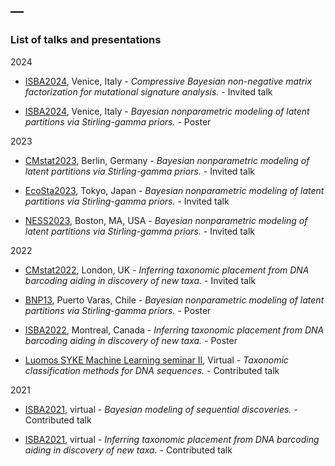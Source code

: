 ---
---

### List of talks and presentations

[2024]{.blue}

-  [ISBA2024](https://www.unive.it/web/en/2208/home), Venice, Italy - *Compressive Bayesian non-negative matrix factorization for mutational signature analysis.* - [Invited talk]{.gred}

-  [ISBA2024](https://www.unive.it/web/en/2208/home), Venice, Italy - *Bayesian nonparametric modeling of latent partitions via Stirling-gamma priors.* - [Poster]{.ggreen}


[2023]{.blue}

-  [CMstat2023](https://www.cmstatistics.org/CMStatistics2023/), Berlin, Germany - *Bayesian nonparametric modeling of latent partitions via Stirling-gamma priors.* - [Invited talk]{.gred}

-  [EcoSta2023](https://www.cmstatistics.org/EcoSta2023/), Tokyo, Japan - *Bayesian nonparametric modeling of latent partitions via Stirling-gamma priors.* - [Invited talk]{.gred}

-  [NESS2023](https://archive.nestat.org/symposium2023/html/), Boston, MA, USA - *Bayesian nonparametric modeling of latent partitions via Stirling-gamma priors.* - [Invited talk]{.gred}

[2022]{.blue}

-  [CMstat2022](https://www.cmstatistics.org/CMStatistics2022/), London, UK - *Inferring taxonomic placement from DNA barcoding aiding in discovery of new taxa.* - [Invited talk]{.gred}

-  [BNP13](https://midas.mat.uc.cl/bnp13/), Puerto Varas, Chile - *Bayesian nonparametric modeling of latent partitions via Stirling-gamma priors.* - [Poster]{.ggreen}

-  [ISBA2022](https://isbawebmaster.github.io/ISBA2022/), Montreal, Canada - *Inferring taxonomic placement from DNA barcoding aiding in discovery of new taxa.* - [Poster]{.ggreen}

- [Luomos SYKE Machine Learning seminar II](https://www.syke.fi/en-US/Current/Events/LuomusSYKE_Machine_learning_seminar_II(61819)), Virtual - *Taxonomic classification methods for DNA sequences.* - [Contributed talk]{.gyellow}

[2021]{.blue}

-  [ISBA2021](https://events.stat.uconn.edu/ISBA2021/), virtual - *Bayesian modeling of sequential discoveries.* - [Contributed talk]{.gyellow}

-  [ISBA2021](https://events.stat.uconn.edu/ISBA2021/), virtual - *Inferring taxonomic placement from DNA barcoding aiding in discovery of new taxa.* - [Contributed talk]{.gyellow}







